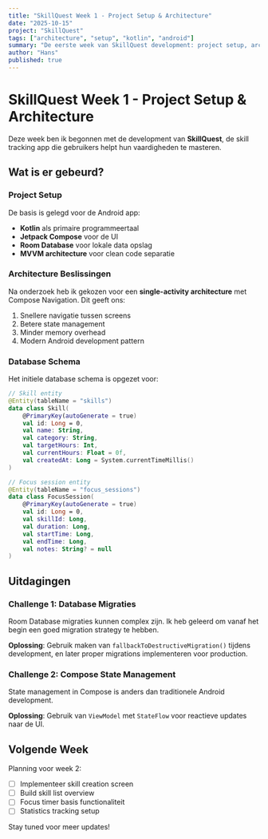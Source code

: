 ```yaml
---
title: "SkillQuest Week 1 - Project Setup & Architecture"
date: "2025-10-15"
project: "SkillQuest"
tags: ["architecture", "setup", "kotlin", "android"]
summary: "De eerste week van SkillQuest development: project setup, architecture beslissingen en database design."
author: "Hans"
published: true
---
```


# SkillQuest Week 1 - Project Setup & Architecture

Deze week ben ik begonnen met de development van **SkillQuest**, de skill tracking app die gebruikers helpt hun vaardigheden te masteren.

## Wat is er gebeurd?

### Project Setup

De basis is gelegd voor de Android app:

- **Kotlin** als primaire programmeertaal
- **Jetpack Compose** voor de UI
- **Room Database** voor lokale data opslag
- **MVVM architecture** voor clean code separatie

### Architecture Beslissingen

Na onderzoek heb ik gekozen voor een **single-activity architecture** met Compose Navigation. Dit geeft ons:

1. Snellere navigatie tussen screens
2. Betere state management
3. Minder memory overhead
4. Modern Android development pattern

### Database Schema

Het initiele database schema is opgezet voor:

```kotlin
// Skill entity
@Entity(tableName = "skills")
data class Skill(
    @PrimaryKey(autoGenerate = true)
    val id: Long = 0,
    val name: String,
    val category: String,
    val targetHours: Int,
    val currentHours: Float = 0f,
    val createdAt: Long = System.currentTimeMillis()
)

// Focus session entity
@Entity(tableName = "focus_sessions")
data class FocusSession(
    @PrimaryKey(autoGenerate = true)
    val id: Long = 0,
    val skillId: Long,
    val duration: Long,
    val startTime: Long,
    val endTime: Long,
    val notes: String? = null
)
```

## Uitdagingen

### Challenge 1: Database Migraties

Room Database migraties kunnen complex zijn. Ik heb geleerd om vanaf het begin een goed migration strategy te hebben.

**Oplossing**: Gebruik maken van `fallbackToDestructiveMigration()` tijdens development, en later proper migrations implementeren voor production.

### Challenge 2: Compose State Management

State management in Compose is anders dan traditionele Android development.

**Oplossing**: Gebruik van `ViewModel` met `StateFlow` voor reactieve updates naar de UI.

## Volgende Week

Planning voor week 2:

- [ ] Implementeer skill creation screen
- [ ] Build skill list overview
- [ ] Focus timer basis functionaliteit
- [ ] Statistics tracking setup

Stay tuned voor meer updates!
